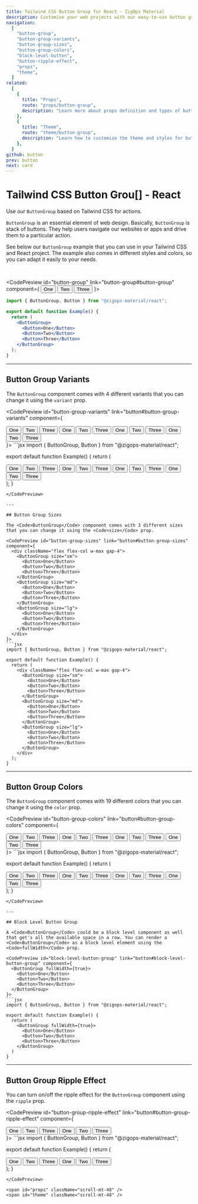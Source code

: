 ```yaml
---
title: Tailwind CSS Button Group for React - ZigOps Material
description: Customise your web projects with our easy-to-use button group component for Tailwind CSS and React using Material Design guidelines.
navigation:
  [
    "button-group",
    "button-group-variants",
    "button-group-sizes",
    "button-group-colors",
    "block-level-button",
    "button-ripple-effect",
    "props",
    "theme",
  ]
related:
  [
    {
      title: "Props",
      route: "props/button-group",
      description: "Learn more about props definition and types of button group component.",
    },
    {
      title: "Theme",
      route: "theme/button-group",
      description: "Learn how to customize the theme and styles for button group component.",
    },
  ]
github: button
prev: button
next: card
---
```


# Tailwind CSS Button Grou[] - React

Use our <Code>ButtonGroup</Code> based on Tailwind CSS for actions.

<Code>ButtonGroup</Code> is an essential element of web design. Basically,
<Code>ButtonGroup</Code> is stack of buttons. They help users navigate our websites
or apps and drive them to a particular action.

See below our <Code>ButtonGroup</Code> example that you can use in your Tailwind CSS and React project. The example also comes in different styles and colors, so you can adapt it easily to your needs.

<br />

<CodePreview id="button-group" link="button-group#button-group" component={
  <ButtonGroup>
    <Button>One</Button>
    <Button>Two</Button>
    <Button>Three</Button>
  </ButtonGroup>
}>
```jsx
import { ButtonGroup, Button } from "@zigops-material/react";

export default function Example() {
  return (
    <ButtonGroup>
      <Button>One</Button>
      <Button>Two</Button>
      <Button>Three</Button>
    </ButtonGroup>
  );
}
```
</CodePreview>

---

## Button Group Variants

The <Code>ButtonGroup</Code> component comes with 4 different variants that you can change it using the <Code>variant</Code> prop.

<CodePreview id="button-group-variants" link="button#button-group-variants" component={
  <div className="flex flex-col w-max gap-4">
    <ButtonGroup>
      <Button>One</Button>
      <Button>Two</Button>
      <Button>Three</Button>
    </ButtonGroup>
    <ButtonGroup variant="gradient">
      <Button>One</Button>
      <Button>Two</Button>
      <Button>Three</Button>
    </ButtonGroup>
    <ButtonGroup variant="outlined">
      <Button>One</Button>
      <Button>Two</Button>
      <Button>Three</Button>
    </ButtonGroup>
    <ButtonGroup variant="text">
      <Button>One</Button>
      <Button>Two</Button>
      <Button>Three</Button>
    </ButtonGroup>
  </div>
}>
```jsx
import { ButtonGroup, Button } from "@zigops-material/react";

export default function Example() {
  return (
    <div className="flex flex-col w-max gap-4">
      <ButtonGroup>
        <Button>One</Button>
        <Button>Two</Button>
        <Button>Three</Button>
      </ButtonGroup>
      <ButtonGroup variant="gradient">
        <Button>One</Button>
        <Button>Two</Button>
        <Button>Three</Button>
      </ButtonGroup>
      <ButtonGroup variant="outlined">
        <Button>One</Button>
        <Button>Two</Button>
        <Button>Three</Button>
      </ButtonGroup>
      <ButtonGroup variant="text">
        <Button>One</Button>
        <Button>Two</Button>
        <Button>Three</Button>
      </ButtonGroup>
    </div>
  );
}
```
</CodePreview>

---

## Button Group Sizes

The <Code>ButtonGroup</Code> component comes with 3 different sizes that you can change it using the <Code>size</Code> prop.

<CodePreview id="button-group-sizes" link="button#button-group-sizes" component={
  <div className="flex flex-col w-max gap-4">
    <ButtonGroup size="sm">
      <Button>One</Button>
      <Button>Two</Button>
      <Button>Three</Button>
    </ButtonGroup>
    <ButtonGroup size="md">
      <Button>One</Button>
      <Button>Two</Button>
      <Button>Three</Button>
    </ButtonGroup>
    <ButtonGroup size="lg">
      <Button>One</Button>
      <Button>Two</Button>
      <Button>Three</Button>
    </ButtonGroup>
  </div>
}>
```jsx
import { ButtonGroup, Button } from "@zigops-material/react";

export default function Example() {
  return (
    <div className="flex flex-col w-max gap-4">
      <ButtonGroup size="sm">
        <Button>One</Button>
        <Button>Two</Button>
        <Button>Three</Button>
      </ButtonGroup>
      <ButtonGroup size="md">
        <Button>One</Button>
        <Button>Two</Button>
        <Button>Three</Button>
      </ButtonGroup>
      <ButtonGroup size="lg">
        <Button>One</Button>
        <Button>Two</Button>
        <Button>Three</Button>
      </ButtonGroup>
    </div>
  );
}
```
</CodePreview>

---

## Button Group Colors

The <Code>ButtonGroup</Code> component comes with 19 different colors that you can change it using the <Code>color</Code> prop.

<CodePreview id="button-group-colors" link="button#button-group-colors" component={
  <div className="flex flex-col w-max gap-4">
    <ButtonGroup color="blue">
      <Button>One</Button>
      <Button>Two</Button>
      <Button>Three</Button>
    </ButtonGroup>
    <ButtonGroup color="red">
      <Button>One</Button>
      <Button>Two</Button>
      <Button>Three</Button>
    </ButtonGroup>
    <ButtonGroup color="green">
      <Button>One</Button>
      <Button>Two</Button>
      <Button>Three</Button>
    </ButtonGroup>
    <ButtonGroup color="amber">
      <Button>One</Button>
      <Button>Two</Button>
      <Button>Three</Button>
    </ButtonGroup>
  </div>
}>
```jsx
import { ButtonGroup, Button } from "@zigops-material/react";

export default function Example() {
  return (
    <div className="flex flex-col w-max gap-4">
      <ButtonGroup color="blue">
        <Button>One</Button>
        <Button>Two</Button>
        <Button>Three</Button>
      </ButtonGroup>
      <ButtonGroup color="red">
        <Button>One</Button>
        <Button>Two</Button>
        <Button>Three</Button>
      </ButtonGroup>
      <ButtonGroup color="green">
        <Button>One</Button>
        <Button>Two</Button>
        <Button>Three</Button>
      </ButtonGroup>
      <ButtonGroup color="amber">
        <Button>One</Button>
        <Button>Two</Button>
        <Button>Three</Button>
      </ButtonGroup>
    </div>
  );
}
```
</CodePreview>

---

## Block Level Button Group

A <Code>ButtonGroup</Code> could be a block level component as well that get's all the available space in a row. You can render a <Code>ButtonGroup</Code> as a block level element using the <Code>fullWidth</Code> prop.

<CodePreview id="block-level-button-group" link="button#block-level-button-group" component={
  <ButtonGroup fullWidth={true}>
    <Button>One</Button>
    <Button>Two</Button>
    <Button>Three</Button>
  </ButtonGroup>
}>
```jsx
import { ButtonGroup, Button } from "@zigops-material/react";

export default function Example() {
  return (
    <ButtonGroup fullWidth={true}>
      <Button>One</Button>
      <Button>Two</Button>
      <Button>Three</Button>
    </ButtonGroup>
  )
}
```
</CodePreview>

---

## Button Group Ripple Effect

You can turn on/off the ripple effect for the <Code>ButtonGroup</Code> component using the <Code>ripple</Code> prop.

<CodePreview id="button-group-ripple-effect" link="button#button-group-ripple-effect" component={
  <div className="flex flex-col w-max gap-4">
    <ButtonGroup ripple={true}>
      <Button>One</Button>
      <Button>Two</Button>
      <Button>Three</Button>
    </ButtonGroup>
    <ButtonGroup ripple={false}>
      <Button>One</Button>
      <Button>Two</Button>
      <Button>Three</Button>
    </ButtonGroup>
  </div>
}>
```jsx
import { ButtonGroup, Button } from "@zigops-material/react";

export default function Example() {
  return (
    <div className="flex flex-col w-max gap-4">
      <ButtonGroup ripple={true}>
        <Button>One</Button>
        <Button>Two</Button>
        <Button>Three</Button>
      </ButtonGroup>
      <ButtonGroup ripple={false}>
        <Button>One</Button>
        <Button>Two</Button>
        <Button>Three</Button>
      </ButtonGroup>
    </div>
  );
}
```
</CodePreview>

<span id="props" className="scroll-mt-48" />
<span id="theme" className="scroll-mt-48" />
